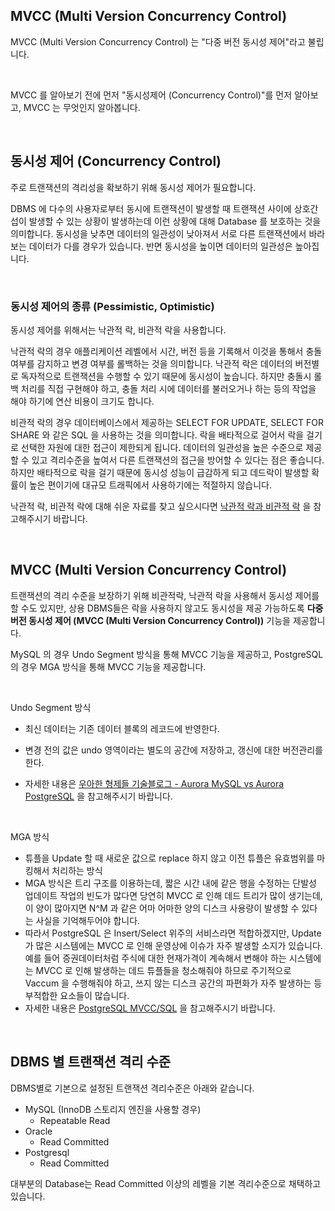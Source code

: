 ## MVCC (Multi Version Concurrency Control)

MVCC (Multi Version Concurrency Control) 는 "다중 버전 동시성 제어"라고 불립니다.

<br/>

MVCC 를 알아보기 전에 먼저 "동시성제어 (Concurrency Control)"를 먼저 알아보고, MVCC 는 무엇인지 알아봅니다.<br/>

<br/>



## 동시성 제어 (Concurrency Control)

주로 트랜잭션의 격리성을 확보하기 위해 동시성 제어가 필요합니다. <br/>

DBMS 에 다수의 사용자로부터 동시에 트랜잭션이 발생할 때 트랜잭션 사이에 상호간섭이 발생할 수 있는 상황이 발생하는데 이런 상황에 대해 Database 를 보호하는 것을 의미합니다. 동시성을 낮추면 데이터의 일관성이 낮아져서 서로 다른 트랜잭션에서 바라보는 데이터가 다를 경우가 있습니다. 반면 동시성을 높이면 데이터의 일관성은 높아집니다.<br/>

<br/>



### 동시성 제어의 종류 (Pessimistic, Optimistic)

동시성 제어를 위해서는 낙관적 락, 비관적 락을 사용합니다. <br/>

낙관적 락의 경우 애플리케이션 레벨에서 시간, 버전 등을 기록해서 이것을 통해서 충돌 여부를 감지하고 변경 여부를 롤백하는 것을 의미합니다. 낙관적 락은 데이터의 버전별로 독자적으로 트랜잭션을 수행할 수 있기 때문에 동시성이 높습니다. 하지만 충돌시 롤백 처리를 직접 구현해야 하고, 충돌 처리 시에 데이터를 불러오거나 하는 등의 작업을 해야 하기에 연산 비용이 크기도 합니다.<br/>

비관적 락의 경우 데이터베이스에서 제공하는 SELECT FOR UPDATE, SELECT FOR SHARE 와 같은 SQL 을 사용하는 것을 의미합니다. 락을 배타적으로 걸어서 락을 걸기로 선택한 자원에 대한 접근이 제한되게 됩니다. 데이터의 일관성을 높은 수준으로 제공할 수 있고 격리수준을 높여서 다른 트랜잭션의 접근을 방어할 수 있다는 점은 좋습니다. 하지만 배타적으로 락을 걸기 때문에 동시성 성능이 급감하게 되고 데드락이 발생할 확률이 높은 편이기에 대규모 트래픽에서 사용하기에는 적절하지 않습니다.<br/>

낙관적 락, 비관적 락에 대해 쉬운 자료를 찾고 싶으시다면 [낙관적 락과 비관적 락](https://sjh9708.tistory.com/66) 을 참고해주시기 바랍니다.<br/>

<br/>



## MVCC (Multi Version Concurrency Control)

트랜잭션의 격리 수준을 보장하기 위해 비관적락, 낙관적 락을 사용해서 동시성 제어를 할 수도 있지만, 상용 DBMS들은 락을 사용하지 않고도 동시성을 제공 가능하도록 **다중버전 동시성 제어 (MVCC (Multi Version Concurrency Control))** 기능을 제공합니다.<br/>

MySQL 의 경우 Undo Segment 방식을 통해 MVCC 기능을 제공하고, PostgreSQL의 경우 MGA 방식을 통해 MVCC 기능을 제공합니다.<br/>

<br/>



Undo Segment 방식

- 최신 데이터는 기존 데이터 블록의 레코드에 반영한다.
- 변경 전의 값은 undo 영역이라는 별도의 공간에 저장하고, 갱신에 대한 버전관리를 한다.

- 자세한 내용은 [우아한 형제들 기술블로그 - Aurora MySQL vs Aurora PostgreSQL](https://techblog.woowahan.com/6550/) 을 참고해주시기 바랍니다.

<br/>

MGA 방식

- 튜플을 Update 할 때 새로운 값으로 replace 하지 않고 이전 튜플은 유효범위를 마킹해서 처리하는 방식
- MGA 방식은 트리 구조를 이용하는데, 짧은 시간 내에 같은 행을 수정하는 단발성 업데이트 작업의 빈도가 많다면 당연히 MVCC 로 인해 데드 트리가 많이 생기는데, 이 양이 많아지면 N^M 과 같은 어마 어마한 양의 디스크 사용량이 발생할 수 있다는 사실을 기억해두어야 합니다.
- 따라서 PostgreSQL 은 Insert/Select 위주의 서비스라면 적합하겠지만, Update 가 많은 시스템에는 MVCC 로 인해 운영상에 이슈가 자주 발생할 소지가 있습니다. 예를 들어 증권데이터처럼 주식에 대한 현재가격이 계속해서 변해야 하는 시스템에는 MVCC 로 인해 발생하는 데드 튜플들을 청소해줘야 하므로 주기적으로 Vaccum 을 수행해줘야 하고, 쓰지 않는 디스크 공간의 파편화가 자주 발생하는 등 부적합한 요소들이 많습니다.
- 자세한 내용은 [PostgreSQL MVCC/SQL](https://medium.com/@fineroot1253/postgresql-mvcc-ssl-2f3ba4ce12da) 을 참고해주시기 바랍니다.

<br/>



## DBMS 별 트랜잭션 격리 수준

DBMS별로 기본으로 설정된 트랜잭션 격리수준은 아래와 같습니다.

- MySQL (InnoDB 스토리지 엔진을 사용할 경우)
  - Repeatable Read
- Oracle
  - Read Committed
- Postgresql
  - Read Committed

대부분의 Database는 Read Committed 이상의 레벨을 기본 격리수준으로 채택하고 있습니다.<br/>

<br/>